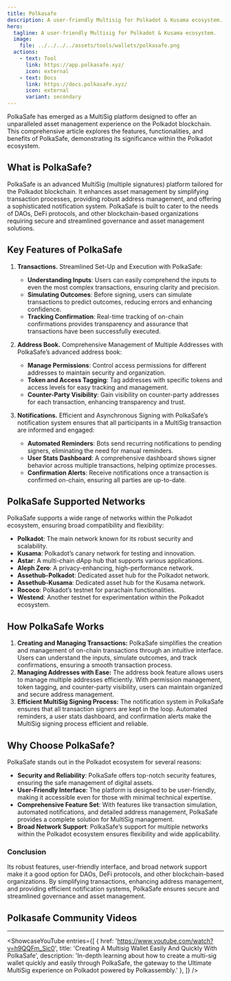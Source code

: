 ```yaml
---
title: Polkasafe
description: A user-friendly Multisig for Polkadot & Kusama ecosystem.
hero:
  tagline: A user-friendly Multisig for Polkadot & Kusama ecosystem.
  image: 
    file: ../../../../assets/tools/wallets/polkasafe.png
  actions:
    - text: Tool
      link: https://app.polkasafe.xyz/
      icon: external
    - text: Docs
      link: https://docs.polkasafe.xyz/
      icon: external
      variant: secondary
---
```



PolkaSafe has emerged as a MultiSig platform designed to offer an unparalleled asset management experience on the Polkadot blockchain. This comprehensive article explores the features, functionalities, and benefits of PolkaSafe, demonstrating its significance within the Polkadot ecosystem.

## What is PolkaSafe?
PolkaSafe is an advanced MultiSig (multiple signatures) platform tailored for the Polkadot blockchain. It enhances asset management by simplifying transaction processes, providing robust address management, and offering a sophisticated notification system. PolkaSafe is built to cater to the needs of DAOs, DeFi protocols, and other blockchain-based organizations requiring secure and streamlined governance and asset management solutions.

## Key Features of PolkaSafe
1. **Transactions.** Streamlined Set-Up and Execution with PolkaSafe:
    - **Understanding Inputs**: Users can easily comprehend the inputs to even the most complex transactions, ensuring clarity and precision.
    - **Simulating Outcomes**: Before signing, users can simulate transactions to predict outcomes, reducing errors and enhancing confidence.
    - **Tracking Confirmation**: Real-time tracking of on-chain confirmations provides transparency and assurance that transactions have been successfully executed.

2. **Address Book.** Comprehensive Management of Multiple Addresses with PolkaSafe’s advanced address book:
    - **Manage Permissions**: Control access permissions for different addresses to maintain security and organization.
    - **Token and Access Tagging**: Tag addresses with specific tokens and access levels for easy tracking and management.
    - **Counter-Party Visibility**: Gain visibility on counter-party addresses for each transaction, enhancing transparency and trust.

3. **Notifications.** Efficient and Asynchronous Signing with PolkaSafe’s notification system ensures that all participants in a MultiSig transaction are informed and engaged:
    - **Automated Reminders**: Bots send recurring notifications to pending signers, eliminating the need for manual reminders.
    - **User Stats Dashboard**: A comprehensive dashboard shows signer behavior across multiple transactions, helping optimize processes.
    - **Confirmation Alerts**: Receive notifications once a transaction is confirmed on-chain, ensuring all parties are up-to-date.

## PolkaSafe Supported Networks
PolkaSafe supports a wide range of networks within the Polkadot ecosystem, ensuring broad compatibility and flexibility:
- **Polkadot**: The main network known for its robust security and scalability.
- **Kusama**: Polkadot’s canary network for testing and innovation.
- **Astar**: A multi-chain dApp hub that supports various applications.
- **Aleph Zero**: A privacy-enhancing, high-performance network.
- **Assethub-Polkadot**: Dedicated asset hub for the Polkadot network.
- **Assethub-Kusama**: Dedicated asset hub for the Kusama network.
- **Rococo**: Polkadot’s testnet for parachain functionalities.
- **Westend**: Another testnet for experimentation within the Polkadot ecosystem.

## How PolkaSafe Works
1. **Creating and Managing Transactions:** PolkaSafe simplifies the creation and management of on-chain transactions through an intuitive interface. Users can understand the inputs, simulate outcomes, and track confirmations, ensuring a smooth transaction process.
2. **Managing Addresses with Ease:** The address book feature allows users to manage multiple addresses efficiently. With permission management, token tagging, and counter-party visibility, users can maintain organized and secure address management.
3. **Efficient MultiSig Signing Process:** The notification system in PolkaSafe ensures that all transaction signers are kept in the loop. Automated reminders, a user stats dashboard, and confirmation alerts make the MultiSig signing process efficient and reliable.

## Why Choose PolkaSafe?
PolkaSafe stands out in the Polkadot ecosystem for several reasons:
- **Security and Reliability**: PolkaSafe offers top-notch security features, ensuring the safe management of digital assets.
- **User-Friendly Interface**: The platform is designed to be user-friendly, making it accessible even for those with minimal technical expertise.
- **Comprehensive Feature Set**: With features like transaction simulation, automated notifications, and detailed address management, PolkaSafe provides a complete solution for MultiSig management.
- **Broad Network Support**: PolkaSafe’s support for multiple networks within the Polkadot ecosystem ensures flexibility and wide applicability.

### Conclusion
Its robust features, user-friendly interface, and broad network support make it a good option for DAOs, DeFi protocols, and other blockchain-based organizations. By simplifying transactions, enhancing address management, and providing efficient notification systems, PolkaSafe ensures secure and streamlined governance and asset management.

## Polkasafe Community Videos
--------------
<ShowcaseYouTube
  entries={[
    {
      href: 'https://www.youtube.com/watch?v=h9QQFm_Sic0',
      title: 'Creating A Multisig Wallet Easily And Quickly With PolkaSafe',
      description: 'In-depth learning about how to create a multi-sig wallet quickly and easily through PolkaSafe, the gateway to the Ultimate MultiSig experience on Polkadot powered by Polkassembly.'
    },
  ]} />
